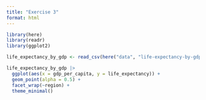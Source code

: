 ```yaml
---
title: "Exercise 3"
format: html
---
```


```r
library(here)
library(readr)
library(ggplot2)
```

```r
life_expectancy_by_gdp <- read_csv(here("data", "life-expectancy-by-gdp.csv"))
```

```r
life_expectancy_by_gdp |>
  ggplot(aes(x = gdp_per_capita, y = life_expectancy)) +
  geom_point(alpha = 0.5) +
  facet_wrap(~region) +
  theme_minimal()
```

